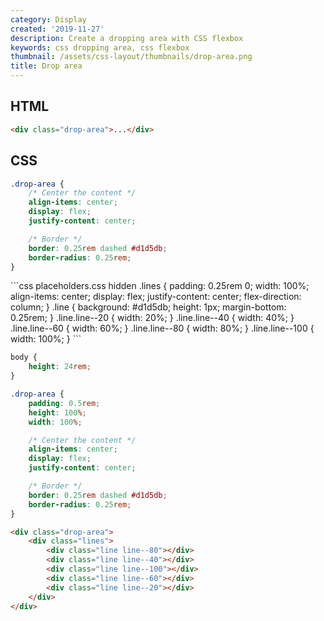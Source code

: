 ```yaml
---
category: Display
created: '2019-11-27'
description: Create a dropping area with CSS flexbox
keywords: css dropping area, css flexbox
thumbnail: /assets/css-layout/thumbnails/drop-area.png
title: Drop area
---
```


## HTML

```html
<div class="drop-area">...</div>
```

## CSS

```css
.drop-area {
    /* Center the content */
    align-items: center;
    display: flex;
    justify-content: center;

    /* Border */
    border: 0.25rem dashed #d1d5db;
    border-radius: 0.25rem;
}
```

<Playground>
```css placeholders.css hidden
.lines {
    padding: 0.25rem 0;
    width: 100%;
    align-items: center;
    display: flex;
    justify-content: center;
    flex-direction: column;
}
.line {
    background: #d1d5db;
    height: 1px;
    margin-bottom: 0.25rem;
}
.line.line--20 {
    width: 20%;
}
.line.line--40 {
    width: 40%;
}
.line.line--60 {
    width: 60%;
}
.line.line--80 {
    width: 80%;
}
.line.line--100 {
    width: 100%;
}
```

```css styles.css hidden
body {
    height: 24rem;
}

.drop-area {
    padding: 0.5rem;
    height: 100%;
    width: 100%;

    /* Center the content */
    align-items: center;
    display: flex;
    justify-content: center;

    /* Border */
    border: 0.25rem dashed #d1d5db;
    border-radius: 0.25rem;
}
```

```html index.html hidden
<div class="drop-area">
    <div class="lines">
        <div class="line line--80"></div>
        <div class="line line--40"></div>
        <div class="line line--100"></div>
        <div class="line line--60"></div>
        <div class="line line--20"></div>
    </div>
</div>
```
</Playground>
